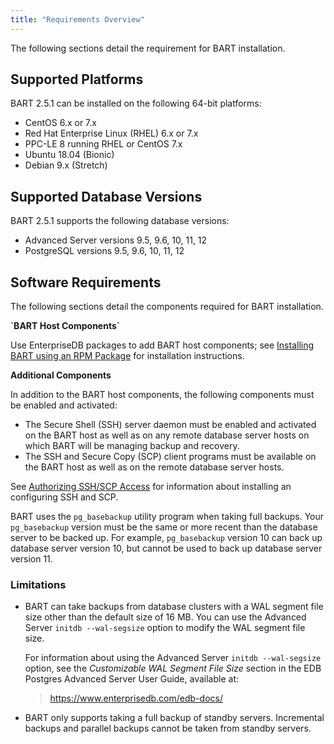 ```yaml
---
title: "Requirements Overview"
---
```


<div id="requirements_overview" class="registered_link"></div>

The following sections detail the requirement for BART installation.

## Supported Platforms

BART 2.5.1 can be installed on the following 64-bit platforms:

-   CentOS 6.x or 7.x
-   Red Hat Enterprise Linux (RHEL) 6.x or 7.x
-   PPC-LE 8 running RHEL or CentOS 7.x
-   Ubuntu 18.04 (Bionic)
-   Debian 9.x (Stretch)

## Supported Database Versions

BART 2.5.1 supports the following database versions:

-   Advanced Server versions 9.5, 9.6, 10, 11, 12
-   PostgreSQL versions 9.5, 9.6, 10, 11, 12

## Software Requirements

The following sections detail the components required for BART installation.

**\`BART Host Components\`**

Use EnterpriseDB packages to add BART host components; see [Installing BART using an RPM Package](02_installing_bart_using_an_rpm_package/#installing_bart_using_an_rpm_package) for installation instructions.

**Additional Components**

In addition to the BART host components, the following components must be enabled and activated:

-   The Secure Shell (SSH) server daemon must be enabled and activated on the BART host as well as on any remote database server hosts on which BART will be managing backup and recovery.
-   The SSH and Secure Copy (SCP) client programs must be available on the BART host as well as on the remote database server hosts.

See [Authorizing SSH/SCP Access](03_configuration/#authorizing-sshscp-access) for information about installing an configuring SSH and SCP.

BART uses the `pg_basebackup` utility program when taking full backups. Your `pg_basebackup` version must be the same or more recent than the database server to be backed up. For example, `pg_basebackup` version 10 can back up database server version 10, but cannot be used to back up database server version 11.

### Limitations

-   BART can take backups from database clusters with a WAL segment file size other than the default size of 16 MB. You can use the Advanced Server `initdb --wal-segsize` option to modify the WAL segment file size.

    For information about using the Advanced Server `initdb --wal-segsize` option, see the *Customizable WAL Segment File Size* section in the EDB Postgres Advanced Server User Guide, available at:

    > <https://www.enterprisedb.com/edb-docs/>

-   BART only supports taking a full backup of standby servers. Incremental backups and parallel backups cannot be taken from standby servers.
